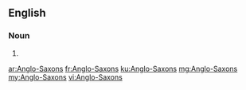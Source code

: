 ==English==

===Noun===
{{head|en|noun plural form}}

# {{plural of|Anglo-Saxon|lang=en}}

[[ar:Anglo-Saxons]]
[[fr:Anglo-Saxons]]
[[ku:Anglo-Saxons]]
[[mg:Anglo-Saxons]]
[[my:Anglo-Saxons]]
[[vi:Anglo-Saxons]]